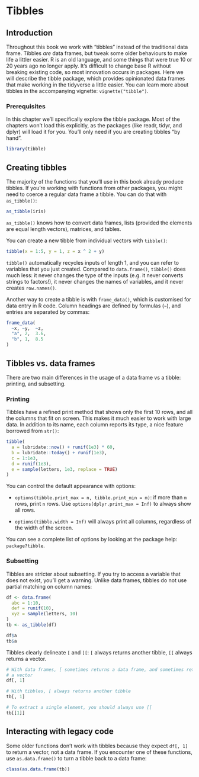 # Tibbles

## Introduction

Throughout this book we work with "tibbles" instead of the traditional data frame. Tibbles _are_ data frames, but tweak some older behaviours to make life a littler easier. R is an old language, and some things that were true 10 or 20 years ago no longer apply. It's difficult to change base R without breaking existing code, so most innovation occurs in packages. Here we will describe the tibble package, which provides opinionated data frames that make working in the tidyverse a little easier. You can learn more about tibbles in the accompanying vignette: `vignette("tibble")`.

### Prerequisites

In this chapter we'll specifically explore the tibble package. Most of the chapters won't load this explicitly, as the packages (like readr, tidyr, and dplyr) will load it for you. You'll only need if you are creating tibbles "by hand".

```r
library(tibble)
```

## Creating tibbles {#tibbles}

The majority of the functions that you'll use in this book already produce tibbles. If you're working with functions from other packages, you might need to coerce a regular data frame a tibble. You can do that with `as_tibble()`:

```r
as_tibble(iris)
```

`as_tibble()` knows how to convert data frames, lists (provided the elements are equal length vectors), matrices, and tables. 

You can create a new tibble from individual vectors with `tibble()`:

```r
tibble(x = 1:5, y = 1, z = x ^ 2 + y)
```

`tibble()` automatically recycles inputs of length 1, and you can refer to variables that you just created. Compared to `data.frame()`, `tibble()` does much less: it never changes the type of the inputs (e.g. it never converts strings to factors!), it never changes the names of variables, and it never creates `row.names()`.

Another way to create a tibble is with `frame_data()`, which is customised for data entry in R code. Column headings are defined by formulas (`~`), and entries are separated by commas:

```r
frame_data(
  ~x, ~y,  ~z,
  "a", 2,  3.6,
  "b", 1,  8.5
)
```

## Tibbles vs. data frames

There are two main differences in the usage of a data frame vs a tibble: printing, and subsetting.

### Printing

Tibbles have a refined print method that shows only the first 10 rows, and all the columns that fit on screen. This makes it much easier to work with large data. In addition to its name, each column reports its type, a nice feature borrowed from `str()`:

```r
tibble(
  a = lubridate::now() + runif(1e3) * 60,
  b = lubridate::today() + runif(1e3),
  c = 1:1e3,
  d = runif(1e3),
  e = sample(letters, 1e3, replace = TRUE)
)
```

You can control the default appearance with options:

* `options(tibble.print_max = n, tibble.print_min = m)`: if more than `m`
  rows, print `n` rows. Use `options(dplyr.print_max = Inf)` to always
  show all rows.

* `options(tibble.width = Inf)` will always print all columns, regardless
   of the width of the screen.

You can see a complete list of options by looking at the package help: `package?tibble`.

### Subsetting

Tibbles are stricter about subsetting. If you try to access a variable that does not exist, you'll get a warning. Unlike data frames, tibbles do not use partial matching on column names:

```r
df <- data.frame(
  abc = 1:10, 
  def = runif(10), 
  xyz = sample(letters, 10)
)
tb <- as_tibble(df)

df$a
tb$a
```

Tibbles clearly delineate `[` and `[[`: `[` always returns another tibble, `[[` always returns a vector.

```r
# With data frames, [ sometimes returns a data frame, and sometimes returns 
# a vector
df[, 1]

# With tibbles, [ always returns another tibble
tb[, 1]

# To extract a single element, you should always use [[
tb[[1]]
```

## Interacting with legacy code

Some older functions don't work with tibbles because they expect `df[, 1]` to return a vector, not a data frame. If you encounter one of these functions, use `as.data.frame()` to turn a tibble back to a data frame:

```r
class(as.data.frame(tb))
```

